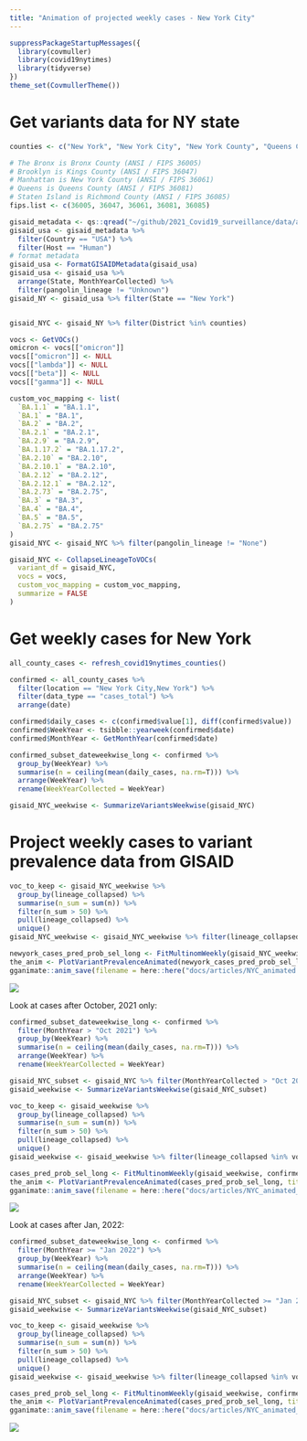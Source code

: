 ```yaml
---
title: "Animation of projected weekly cases - New York City"
---
```


```r
suppressPackageStartupMessages({
  library(covmuller)
  library(covid19nytimes)
  library(tidyverse)
})
theme_set(CovmullerTheme())
```

# Get variants data for NY state

```r
counties <- c("New York", "New York City", "New York County", "Queens County", "Bronx County", "Bronx", "Brooklyn", "Manhattan", "Queens", "Richmond County")

# The Bronx is Bronx County (ANSI / FIPS 36005)
# Brooklyn is Kings County (ANSI / FIPS 36047)
# Manhattan is New York County (ANSI / FIPS 36061)
# Queens is Queens County (ANSI / FIPS 36081)
# Staten Island is Richmond County (ANSI / FIPS 36085)
fips.list <- c(36005, 36047, 36061, 36081, 36085)

gisaid_metadata <- qs::qread("~/github/2021_Covid19_surveillance/data/all_metadata/metadata_tsv_2022_07_28.qs")
gisaid_usa <- gisaid_metadata %>%
  filter(Country == "USA") %>%
  filter(Host == "Human")
# format metadata
gisaid_usa <- FormatGISAIDMetadata(gisaid_usa)
gisaid_usa <- gisaid_usa %>%
  arrange(State, MonthYearCollected) %>%
  filter(pangolin_lineage != "Unknown")
gisaid_NY <- gisaid_usa %>% filter(State == "New York")


gisaid_NYC <- gisaid_NY %>% filter(District %in% counties)

vocs <- GetVOCs()
omicron <- vocs[["omicron"]]
vocs[["omicron"]] <- NULL
vocs[["lambda"]] <- NULL
vocs[["beta"]] <- NULL
vocs[["gamma"]] <- NULL

custom_voc_mapping <- list(
  `BA.1.1` = "BA.1.1",
  `BA.1` = "BA.1",
  `BA.2` = "BA.2",
  `BA.2.1` = "BA.2.1",
  `BA.2.9` = "BA.2.9",
  `BA.1.17.2` = "BA.1.17.2",
  `BA.2.10` = "BA.2.10",
  `BA.2.10.1` = "BA.2.10",
  `BA.2.12` = "BA.2.12",
  `BA.2.12.1` = "BA.2.12",
  `BA.2.73` = "BA.2.75",
  `BA.3` = "BA.3",
  `BA.4` = "BA.4",
  `BA.5` = "BA.5",
  `BA.2.75` = "BA.2.75"
)
gisaid_NYC <- gisaid_NYC %>% filter(pangolin_lineage != "None")

gisaid_NYC <- CollapseLineageToVOCs(
  variant_df = gisaid_NYC,
  vocs = vocs,
  custom_voc_mapping = custom_voc_mapping,
  summarize = FALSE
)
```

# Get weekly cases for New York

```r

all_county_cases <- refresh_covid19nytimes_counties()

confirmed <- all_county_cases %>%
  filter(location == "New York City,New York") %>%
  filter(data_type == "cases_total") %>%
  arrange(date)

confirmed$daily_cases <- c(confirmed$value[1], diff(confirmed$value))
confirmed$WeekYear <- tsibble::yearweek(confirmed$date)
confirmed$MonthYear <- GetMonthYear(confirmed$date)

confirmed_subset_dateweekwise_long <- confirmed %>%
  group_by(WeekYear) %>%
  summarise(n = ceiling(mean(daily_cases, na.rm=T))) %>%
  arrange(WeekYear) %>%
  rename(WeekYearCollected = WeekYear)

gisaid_NYC_weekwise <- SummarizeVariantsWeekwise(gisaid_NYC)
```


# Project weekly cases to variant prevalence data from GISAID

```r
voc_to_keep <- gisaid_NYC_weekwise %>%
  group_by(lineage_collapsed) %>%
  summarise(n_sum = sum(n)) %>%
  filter(n_sum > 50) %>%
  pull(lineage_collapsed) %>%
  unique()
gisaid_NYC_weekwise <- gisaid_NYC_weekwise %>% filter(lineage_collapsed %in% voc_to_keep)

newyork_cases_pred_prob_sel_long <- FitMultinomWeekly(gisaid_NYC_weekwise, confirmed_subset_dateweekwise_long)
the_anim <- PlotVariantPrevalenceAnimated(newyork_cases_pred_prob_sel_long, title = "Estimated cases (weekly average) in New York City by variant", caption = "**Source: gisaid.org and covid19nytimes<br>**", date_breaks = "14 days")
gganimate::anim_save(filename = here::here("docs/articles/NYC_animated.gif"), animation = the_anim)
```
![](NYC_animated.gif)


Look at cases after October, 2021 only:

```r
confirmed_subset_dateweekwise_long <- confirmed %>%
  filter(MonthYear > "Oct 2021") %>%
  group_by(WeekYear) %>%
  summarise(n = ceiling(mean(daily_cases, na.rm=T))) %>%
  arrange(WeekYear) %>%
  rename(WeekYearCollected = WeekYear)

gisaid_NYC_subset <- gisaid_NYC %>% filter(MonthYearCollected > "Oct 2021")
gisaid_weekwise <- SummarizeVariantsWeekwise(gisaid_NYC_subset)

voc_to_keep <- gisaid_weekwise %>%
  group_by(lineage_collapsed) %>%
  summarise(n_sum = sum(n)) %>%
  filter(n_sum > 50) %>%
  pull(lineage_collapsed) %>%
  unique()
gisaid_weekwise <- gisaid_weekwise %>% filter(lineage_collapsed %in% voc_to_keep)

cases_pred_prob_sel_long <- FitMultinomWeekly(gisaid_weekwise, confirmed_subset_dateweekwise_long)
the_anim <- PlotVariantPrevalenceAnimated(cases_pred_prob_sel_long, title = "Estimated cases (weekly average) in New York City by variant", caption = "**Source: gisaid.org and covid19nytimes<br>**")
gganimate::anim_save(filename = here::here("docs/articles/NYC_animated_2021.gif"), animation = the_anim)
```
![](NYC_animated_2021.gif)

Look at cases after Jan, 2022:

```r
confirmed_subset_dateweekwise_long <- confirmed %>%
  filter(MonthYear >= "Jan 2022") %>%
  group_by(WeekYear) %>%
  summarise(n = ceiling(mean(daily_cases, na.rm=T))) %>%
  arrange(WeekYear) %>%
  rename(WeekYearCollected = WeekYear)

gisaid_NYC_subset <- gisaid_NYC %>% filter(MonthYearCollected >= "Jan 2022")
gisaid_weekwise <- SummarizeVariantsWeekwise(gisaid_NYC_subset)

voc_to_keep <- gisaid_weekwise %>%
  group_by(lineage_collapsed) %>%
  summarise(n_sum = sum(n)) %>%
  filter(n_sum > 50) %>%
  pull(lineage_collapsed) %>%
  unique()
gisaid_weekwise <- gisaid_weekwise %>% filter(lineage_collapsed %in% voc_to_keep)

cases_pred_prob_sel_long <- FitMultinomWeekly(gisaid_weekwise, confirmed_subset_dateweekwise_long)
the_anim <- PlotVariantPrevalenceAnimated(cases_pred_prob_sel_long, title = "Estimated cases (weekly average) in New York City by variant", caption = "**Source: gisaid.org and covid19nytimes<br>**")
gganimate::anim_save(filename = here::here("docs/articles/NYC_animated_2022.gif"), animation = the_anim)
```
![](NYC_animated_2022.gif)
